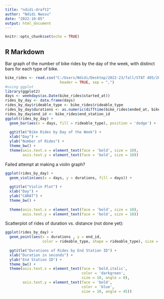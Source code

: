 ```yaml
---
title: "ndidi-draft2"
author: "Ndidi Nwosu"
date: "2022-10-05"
output: html_document
---
```


```r
knitr::opts_chunk$set(echo = TRUE)
```

## R Markdown

Bar graph of the number of bike rides by the day of the week, with distinct bars for each type of bike.


```r
bike_rides <- read.csv("C:/Users/Ndidi/Desktop/2022-23/fall/STAT 405/202208-capitalbikeshare-tripdata/202208-capitalbikeshare-tripdata.csv",
                         header = TRUE, sep = ",")
#using ggplot
library(ggplot2)
days <- weekdays(as.Date(bike_rides$started_at))
rides_by_day <- data.frame(days)
rides_by_day$rideable_type <- bike_rides$rideable_type
rides_by_day$durations <- as.numeric(difftime(bike_rides$ended_at, bike_rides$started_at))
rides_by_day$end_id <- bike_rides$end_station_id
ggplot(rides_by_day) +
  geom_bar(aes(x = days, fill = rideable_type), position = 'dodge') +
  
  ggtitle("Bike Rides by Day of the Week") +
  xlab("Day") +
  ylab("Number of Rides") +
  theme_bw() +
  theme(axis.text.x = element_text(face = 'bold', size = 10),
        axis.text.y = element_text(face = 'bold', size = 10))
```
Failed attempt at making a violin graph?
```r
ggplot(rides_by_day) +
  geom_violin(aes(x = days, y = durations, fill = days)) +
  
  ggtitle("Violin Plot") +
  xlab("Day") +
  ylab("CARAT") +
  theme_bw() +
  
  theme(axis.text.x = element_text(face = 'bold', size = 10),
        axis.text.y = element_text(face = 'bold', size = 10))
```

Scatterplot of rides of duration vs. distance (not done yet):
```r
ggplot(rides_by_day) +
  geom_point(aes(x = durations , y = end_id,
                 color = rideable_type, shape = rideable_type), size = 4) +
  
  ggtitle("Durations of Rides by End Station ID") +
  xlab("Duration in seconds") +
  ylab("End Station ID") +
  theme_bw() +
  theme(axis.text.x = element_text(face = 'bold.italic', 
                                   color = 'darkgreen',
                                   size = 10, angle = 0),
        axis.text.y = element_text(face = 'bold', 
                                   color = 'blue',
                                   size = 10, angle = 45))

```

